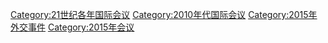 [[Category:21世纪各年国际会议|Category:21世纪各年国际会议]]
[[Category:2010年代国际会议|Category:2010年代国际会议]]
[[Category:2015年外交事件|Category:2015年外交事件]]
[[Category:2015年会议|Category:2015年会议]]